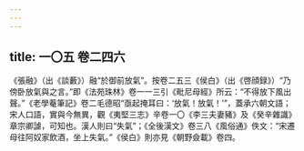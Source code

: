 ```yaml
---
---
---
```

title: 一〇五 卷二四六
---




《張融》（出《談藪》）融“於御前放氣”。按卷二五三《侯白》（出《啓顔録》）“乃傍卧放氣與之言。”即《法苑珠林》卷一一三引《毗尼母經》所云：“不得放下風出聲。”《老學菴筆記》卷二毛德昭“亟起掩耳曰：‘放氣！放氣！’”，蓋承六朝文語；宋人口語，實與今無異，觀《夷堅三志》辛卷一〇《李三夫妻豬》及《癸辛雜識》章宗卿謔，可知也。漢人則曰“失氣”；《全後漢文》卷三八《風俗通》佚文：“宋遷母往阿奴家飲酒，坐上失氣。”《侯白》則亦見《朝野僉載》卷四。